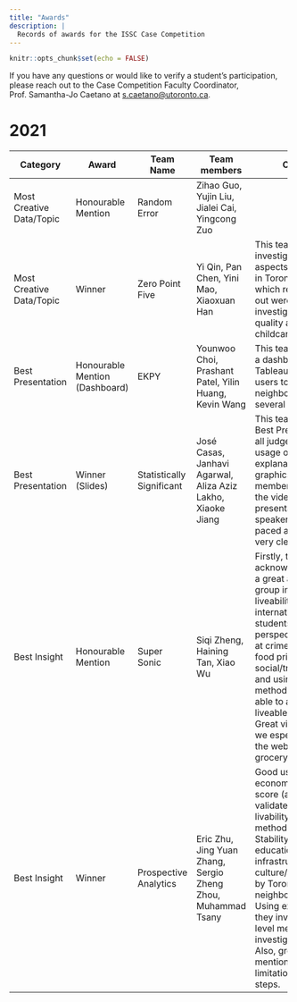 ```yaml
---
title: "Awards"
description: |
  Records of awards for the ISSC Case Competition
---
```


```r
knitr::opts_chunk$set(echo = FALSE)
```

If you have any questions or would like to verify a student's participation, please reach out to the Case Competition Faculty Coordinator, Prof. Samantha-Jo Caetano at [s.caetano\@utoronto.ca](mailto:s.caetano@utoronto.ca){.email}.

# 2021

+--------------------------+--------------------------------+---------------------------+-----------------------------------------------+-------------------------------------------------------------------------------------------------------------------------------------------------------------------------------------------------------------------------------------------------------------------------------------------------------------------------------------------------------------------------+
| Category                 | Award                          | Team Name                 | Team members                                  | Citation                                                                                                                                                                                                                                                                                                                                                                |
+==========================+================================+===========================+===============================================+=========================================================================================================================================================================================================================================================================================================================================================================+
| Most Creative Data/Topic | Honourable Mention             | Random Error              | Zihao Guo,                                    |                                                                                                                                                                                                                                                                                                                                                                         |
|                          |                                |                           | Yujin Liu,                                    |                                                                                                                                                                                                                                                                                                                                                                         |
|                          |                                |                           | Jialei Cai,                                   |                                                                                                                                                                                                                                                                                                                                                                         |
|                          |                                |                           | Yingcong Zuo                                  |                                                                                                                                                                                                                                                                                                                                                                         |
+--------------------------+--------------------------------+---------------------------+-----------------------------------------------+-------------------------------------------------------------------------------------------------------------------------------------------------------------------------------------------------------------------------------------------------------------------------------------------------------------------------------------------------------------------------+
| Most Creative Data/Topic | Winner                         | Zero Point Five           | Yi                                            | This team had investigated multiple aspects of livability in Toronto. Two of which really stood out were the investigation of air quality and childcare.                                                                                                                                                                                                                |
|                          |                                |                           | Qin, Pan Chen, Yini Mao,                      |                                                                                                                                                                                                                                                                                                                                                                         |
|                          |                                |                           | Xiaoxuan Han                                  |                                                                                                                                                                                                                                                                                                                                                                         |
+--------------------------+--------------------------------+---------------------------+-----------------------------------------------+-------------------------------------------------------------------------------------------------------------------------------------------------------------------------------------------------------------------------------------------------------------------------------------------------------------------------------------------------------------------------+
| Best Presentation        | Honourable Mention (Dashboard) | EKPY                      | Younwoo                                       | This team developed a dashboard in Tableaux allowing users to browse neighbourhoods on several measures.                                                                                                                                                                                                                                                                |
|                          |                                |                           | Choi, Prashant Patel, Yilin Huang, Kevin Wang |                                                                                                                                                                                                                                                                                                                                                                         |
+--------------------------+--------------------------------+---------------------------+-----------------------------------------------+-------------------------------------------------------------------------------------------------------------------------------------------------------------------------------------------------------------------------------------------------------------------------------------------------------------------------------------------------------------------------+
| Best Presentation        | Winner (Slides)                | Statistically Significant | José                                          | This team was voted Best Presentation by all judges. Great usage of self-explanatory graphics. All team members spoke in the video presentation and all speakers were well paced and spoke very clearly.                                                                                                                                                                |
|                          |                                |                           | Casas, Janhavi                                |                                                                                                                                                                                                                                                                                                                                                                         |
|                          |                                |                           | Agarwal, Aliza Aziz Lakho, Xiaoke             |                                                                                                                                                                                                                                                                                                                                                                         |
|                          |                                |                           | Jiang                                         |                                                                                                                                                                                                                                                                                                                                                                         |
+--------------------------+--------------------------------+---------------------------+-----------------------------------------------+-------------------------------------------------------------------------------------------------------------------------------------------------------------------------------------------------------------------------------------------------------------------------------------------------------------------------------------------------------------------------+
| Best Insight             | Honourable Mention             | Super Sonic               | Siqi                                          | Firstly, the land acknowledgement is a great addition. This group investigated liveability from an international students' perspective. Looking at crime rate, rent, food prices, social/transportation, and using in depth methods they were able to assess how liveable Toronto is. Great visualizations, we especially like the web graphic for grocery item prices. |
|                          |                                |                           | Zheng, Haining Tan,                           |                                                                                                                                                                                                                                                                                                                                                                         |
|                          |                                |                           | Xiao Wu                                       |                                                                                                                                                                                                                                                                                                                                                                         |
+--------------------------+--------------------------------+---------------------------+-----------------------------------------------+-------------------------------------------------------------------------------------------------------------------------------------------------------------------------------------------------------------------------------------------------------------------------------------------------------------------------------------------------------------------------+
| Best Insight             | Winner                         | Prospective               | Eric                                          | Good usage of the economics livability score (an already validated measure of livability). Their methods looked at: Stability, Healthcare, education, infrastructure, culture/environment by Toronto neighborhoods. Using external data, they invoked senior level methods to investigate livability. Also, great job mentioning limitations and next steps.            |
|                          |                                | Analytics                 | Zhu, Jing Yuan Zhang, Sergio                  |                                                                                                                                                                                                                                                                                                                                                                         |
|                          |                                |                           | Zheng Zhou, Muhammad Tsany                    |                                                                                                                                                                                                                                                                                                                                                                         |
+--------------------------+--------------------------------+---------------------------+-----------------------------------------------+-------------------------------------------------------------------------------------------------------------------------------------------------------------------------------------------------------------------------------------------------------------------------------------------------------------------------------------------------------------------------+
